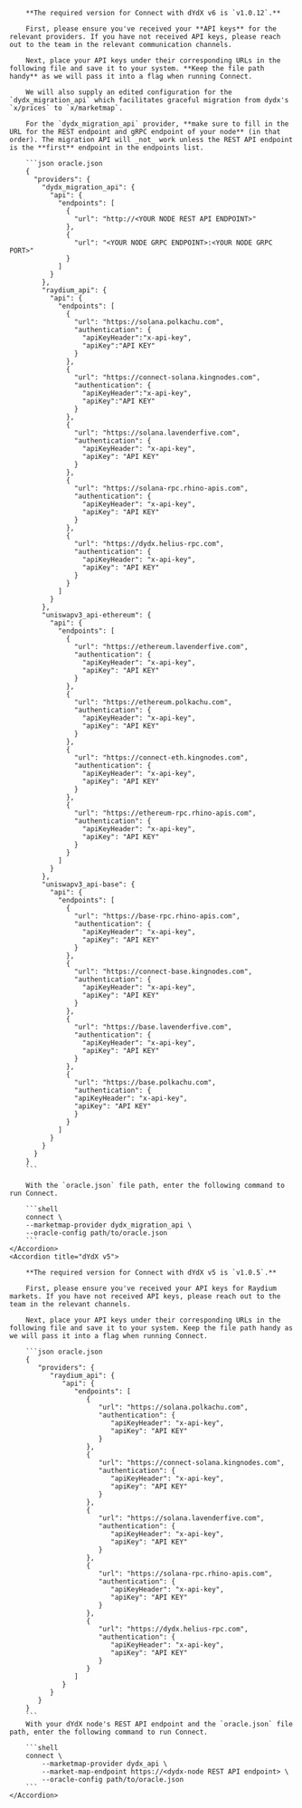 <AccordionGroup>
    <Accordion title="dYdX v6">

        **The required version for Connect with dYdX v6 is `v1.0.12`.**

        First, please ensure you've received your **API keys** for the relevant providers. If you have not received API keys, please reach out to the team in the relevant communication channels.

        Next, place your API keys under their corresponding URLs in the following file and save it to your system. **Keep the file path handy** as we will pass it into a flag when running Connect.

        We will also supply an edited configuration for the `dydx_migration_api` which facilitates graceful migration from dydx's `x/prices` to `x/marketmap`.

        For the `dydx_migration_api` provider, **make sure to fill in the URL for the REST endpoint and gRPC endpoint of your node** (in that order). The migration API will _not_ work unless the REST API endpoint is the **first** endpoint in the endpoints list.

        ```json oracle.json
        {
          "providers": {
            "dydx_migration_api": {
              "api": {
                "endpoints": [
                  {
                    "url": "http://<YOUR NODE REST API ENDPOINT>"
                  },
                  {
                    "url": "<YOUR NODE GRPC ENDPOINT>:<YOUR NODE GRPC PORT>"
                  }
                ]
              }
            },
            "raydium_api": {
              "api": {
                "endpoints": [
                  {
                    "url": "https://solana.polkachu.com",
                    "authentication": {
                      "apiKeyHeader":"x-api-key",
                      "apiKey":"API KEY"
                    }
                  },
                  {
                    "url": "https://connect-solana.kingnodes.com",
                    "authentication": {
                      "apiKeyHeader":"x-api-key",
                      "apiKey":"API KEY"
                    }
                  },
                  {
                    "url": "https://solana.lavenderfive.com",
                    "authentication": {
                      "apiKeyHeader": "x-api-key",
                      "apiKey": "API KEY"
                    }
                  },
                  {
                    "url": "https://solana-rpc.rhino-apis.com",
                    "authentication": {
                      "apiKeyHeader": "x-api-key",
                      "apiKey": "API KEY"
                    }
                  },
                  {
                    "url": "https://dydx.helius-rpc.com",
                    "authentication": {
                      "apiKeyHeader": "x-api-key",
                      "apiKey": "API KEY"
                    }
                  }
                ]
              }
            },
            "uniswapv3_api-ethereum": {
              "api": {
                "endpoints": [
                  {
                    "url": "https://ethereum.lavenderfive.com",
                    "authentication": {
                      "apiKeyHeader": "x-api-key",
                      "apiKey": "API KEY"
                    }
                  },
                  {
                    "url": "https://ethereum.polkachu.com",
                    "authentication": {
                      "apiKeyHeader": "x-api-key",
                      "apiKey": "API KEY"
                    }
                  },
                  {
                    "url": "https://connect-eth.kingnodes.com",
                    "authentication": {
                      "apiKeyHeader": "x-api-key",
                      "apiKey": "API KEY"
                    }
                  },
                  {
                    "url": "https://ethereum-rpc.rhino-apis.com",
                    "authentication": {
                      "apiKeyHeader": "x-api-key",
                      "apiKey": "API KEY"
                    }
                  }
                ]
              }
            },
            "uniswapv3_api-base": {
              "api": {
                "endpoints": [
                  {
                    "url": "https://base-rpc.rhino-apis.com",
                    "authentication": {
                      "apiKeyHeader": "x-api-key",
                      "apiKey": "API KEY"
                    }
                  },
                  {
                    "url": "https://connect-base.kingnodes.com",
                    "authentication": {
                      "apiKeyHeader": "x-api-key",
                      "apiKey": "API KEY"
                    }
                  },
                  {
                    "url": "https://base.lavenderfive.com",
                    "authentication": {
                      "apiKeyHeader": "x-api-key",
                      "apiKey": "API KEY"
                    }
                  },
                  {
                    "url": "https://base.polkachu.com",
                    "authentication": {
                    "apiKeyHeader": "x-api-key",
                    "apiKey": "API KEY"
                    }
                  }
                ]
              }
            }
          }
        }
        ```

        With the `oracle.json` file path, enter the following command to run Connect.

        ```shell
        connect \
        --marketmap-provider dydx_migration_api \
        --oracle-config path/to/oracle.json
        ```
    </Accordion>
    <Accordion title="dYdX v5">

        **The required version for Connect with dYdX v5 is `v1.0.5`.**

        First, please ensure you've received your API keys for Raydium markets. If you have not received API keys, please reach out to the team in the relevant channels.

        Next, place your API keys under their corresponding URLs in the following file and save it to your system. Keep the file path handy as we will pass it into a flag when running Connect.

        ```json oracle.json
        {
           "providers": {
              "raydium_api": {
                 "api": {
                    "endpoints": [
                       {
                          "url": "https://solana.polkachu.com",
                          "authentication": {
                             "apiKeyHeader": "x-api-key",
                             "apiKey": "API KEY"
                          }
                       },
                       {
                          "url": "https://connect-solana.kingnodes.com",
                          "authentication": {
                             "apiKeyHeader": "x-api-key",
                             "apiKey": "API KEY"
                          }
                       },
                       {
                          "url": "https://solana.lavenderfive.com",
                          "authentication": {
                             "apiKeyHeader": "x-api-key",
                             "apiKey": "API KEY"
                          }
                       },
                       {
                          "url": "https://solana-rpc.rhino-apis.com",
                          "authentication": {
                             "apiKeyHeader": "x-api-key",
                             "apiKey": "API KEY"
                          }
                       },
                       {
                          "url": "https://dydx.helius-rpc.com",
                          "authentication": {
                             "apiKeyHeader": "x-api-key",
                             "apiKey": "API KEY"
                          }
                       }
                    ]
                 }
              }
           }
        }
        ```
        With your dYdX node's REST API endpoint and the `oracle.json` file path, enter the following command to run Connect.

        ```shell
        connect \
            --marketmap-provider dydx_api \
            --market-map-endpoint https://<dydx-node REST API endpoint> \
            --oracle-config path/to/oracle.json
        ```
    </Accordion>
</AccordionGroup>

